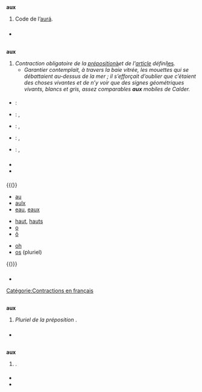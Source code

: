 {{voir|-aux}}

== {{langue|conv}} ==
=== {{S|symbole|conv}} ===
'''aux'''
# {{linguistique|conv}} Code {{w|ISO 639-3}} de l’[[aurá]].

=== {{S|références}} ===
* {{Lien 639-3|aux}}

== {{langue|fr}} ==
=== {{S|article défini|fr|flexion}} ===
{{fr-accord-mixte| ms=au| mp=aux| fs=à la| fp=aux| pms=o| pmp=o| pfs=a.la| pfp=o}}
'''aux''' {{pron|o|fr}} {{mf}} {{p}}
# ''Contraction obligatoire de la [[préposition]] ''[[à]]'' et de l'[[article]] défini ''[[les]]''.''
#* ''Garantier contemplait, à travers la baie vitrée, les mouettes qui se débattaient au-dessus de la mer ; il s’efforçait d’oublier que c’étaient des choses vivantes et de n’y voir que des signes géométriques vivants, blancs et gris, assez comparables '''aux''' mobiles de Calder.'' {{source|Romain Gary, ''Les Couleurs du jour'', Gallimard, 1952, chapitre 8}}

==== {{S|vocabulaire}} ====
{{contractions/fr}}

==== {{S|traductions}} ====
{{trad-début}}
* {{T|shy}} : {{trad--|shy|ayetbab}}
* {{T|es}} : {{trad-|es|a los}} {{m}}, {{trad-|es|a las}} {{f}}
* {{T|it}} : {{trad+|it|agli}}, {{trad+|it|alle}}
* {{T|oc}} : {{trad-|oc|als}}, {{trad+|oc|aus}}
* {{T|pt}} : {{trad+|pt|aos}} {{m}}, {{trad+|pt|às}} {{f}}
{{trad-fin}}

=== {{S|prononciation}} ===
* {{pron|o|fr}}
* {{écouter|lang=fr|France <!-- précisez svp la ville ou la région -->|o|audio=Fr-aux.ogg}}

==== {{S|homophones|fr}} ====
{{(}}
* [[au]]
* [[aulx]]
* [[eau]], [[eaux]]

* [[haut]], [[hauts]]
* [[o]]
* [[ô]]

* [[oh]]
* [[os]] (pluriel)
{{)}}

=== {{S|voir aussi}} ===
* {{Wikipédia|AUX}}
[[Catégorie:Contractions en français]]

== {{langue|angevin}} ==
=== {{S|préposition|angevin|flexion}} ===
'''aux''' {{pron||angevin}}
# ''Pluriel de la préposition'' {{lien|au|angevin|sens=par}}.

=== {{S|références}} ===
* {{R:VerrierOnillon|p=2|vue=42}}

== {{langue|eo}} ==
=== {{S|variante typographique|eo}} ===
'''aux''' {{pron|aw|eo}}
# {{eo-sys-x|aŭ}}.

==== {{S|écriture}} ====
* {{lien|aŭ|eo}}
* {{lien|au|eo}}


